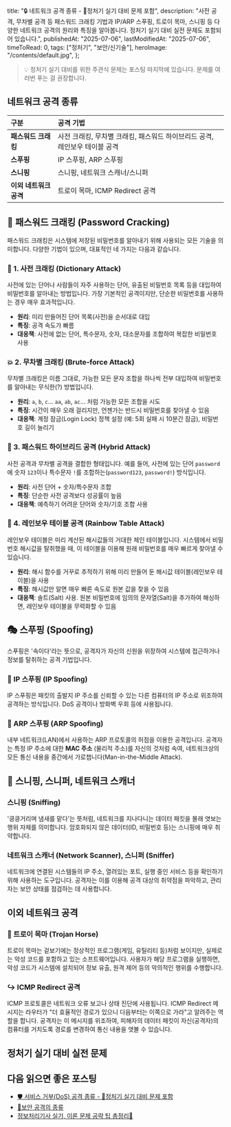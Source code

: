 
  title: "🔒 네트워크 공격 종류 - 🚀정처기 실기 대비 문제 포함",
  description:
    "사전 공격, 무차별 공격 등 패스워드 크래킹 기법과 IP/ARP 스푸핑, 트로이 목마, 스니핑 등 다양한 네트워크 공격의 원리와 특징을 알아봅니다. 정처기 실기 대비 실전 문제도 포함되어 있습니다.",
  publishedAt: "2025-07-06",
  lastModifiedAt: "2025-07-06",
  timeToRead: 0,
  tags: ["정처기", "보안/신기술"],
  heroImage: "/contents/default.jpg",
};

> 💡 정처기 실기 대비를 위한 주관식 문제는 포스팅 마지막에 있습니다. 문제를 여러번 푸는 걸 권장합니다.

## 네트워크 공격 종류

| 구분                   | 공격 기법                                                                  |
| :--------------------- | :------------------------------------------------------------------------- |
| **패스워드 크래킹**    | 사전 크래킹, 무차별 크래킹, 패스워드 하이브리드 공격, 레인보우 테이블 공격 |
| **스푸핑**             | IP 스푸핑, ARP 스푸핑                                                      |
| **스니핑**             | 스니핑, 네트워크 스캐너/스니퍼                                             |
| **이외 네트워크 공격** | 트로이 목마, ICMP Redirect 공격                                            |

## 🔑 패스워드 크래킹 (Password Cracking)

패스워드 크래킹은 시스템에 저장된 비밀번호를 알아내기 위해 사용되는 모든 기술을 의미합니다. 다양한 기법이 있으며, 대표적인 네 가지는 다음과 같습니다.

### 📖 1. 사전 크래킹 (Dictionary Attack)

사전에 있는 단어나 사람들이 자주 사용하는 단어, 유출된 비밀번호 목록 등을 대입하여 비밀번호를 알아내는 방법입니다. 가장 기본적인 공격이지만, 단순한 비밀번호를 사용하는 경우 매우 효과적입니다.

- **원리**: 미리 만들어진 단어 목록(사전)을 순서대로 대입
- **특징**: 공격 속도가 빠름
- **대응책**: 사전에 없는 단어, 특수문자, 숫자, 대소문자를 조합하여 복잡한 비밀번호 사용

### 💥 2. 무차별 크래킹 (Brute-force Attack)

무차별 크래킹은 이름 그대로, 가능한 모든 문자 조합을 하나씩 전부 대입하여 비밀번호를 알아내는 무식한(?) 방법입니다.

- **원리**: `a`, `b`, `c`... `aa`, `ab`, `ac`... 처럼 가능한 모든 조합을 시도
- **특징**: 시간이 매우 오래 걸리지만, 언젠가는 반드시 비밀번호를 찾아낼 수 있음
- **대응책**: 계정 잠금(Login Lock) 정책 설정 (예: 5회 실패 시 10분간 잠금), 비밀번호 길이 늘리기

### 🧩 3. 패스워드 하이브리드 공격 (Hybrid Attack)

사전 공격과 무차별 공격을 결합한 형태입니다. 예를 들어, 사전에 있는 단어 `password`에 숫자 `123`이나 특수문자 `!`를 조합하는(`password123`, `password!`) 방식입니다.

- **원리**: 사전 단어 + 숫자/특수문자 조합
- **특징**: 단순한 사전 공격보다 성공률이 높음
- **대응책**: 예측하기 어려운 단어와 숫자/기호 조합 사용

### 🌈 4. 레인보우 테이블 공격 (Rainbow Table Attack)

레인보우 테이블은 미리 계산된 해시값들의 거대한 체인 테이블입니다. 시스템에서 비밀번호 해시값을 탈취했을 때, 이 테이블을 이용해 원래 비밀번호를 매우 빠르게 찾아낼 수 있습니다.

- **원리**: 해시 함수를 거꾸로 추적하기 위해 미리 만들어 둔 해시값 테이블(레인보우 테이블)을 사용
- **특징**: 해시값만 알면 매우 빠른 속도로 원본 값을 찾을 수 있음
- **대응책**: 솔트(Salt) 사용. 원본 비밀번호에 임의의 문자열(Salt)을 추가하여 해싱하면, 레인보우 테이블을 무력화할 수 있음

## 🎭 스푸핑 (Spoofing)

스푸핑은 '속이다'라는 뜻으로, 공격자가 자신의 신원을 위장하여 시스템에 접근하거나 정보를 탈취하는 공격 기법입니다.

### 📍 IP 스푸핑 (IP Spoofing)

IP 스푸핑은 패킷의 출발지 IP 주소를 신뢰할 수 있는 다른 컴퓨터의 IP 주소로 위조하여 공격하는 방식입니다. DoS 공격이나 방화벽 우회 등에 사용됩니다.

### 🔗 ARP 스푸핑 (ARP Spoofing)

내부 네트워크(LAN)에서 사용하는 ARP 프로토콜의 허점을 이용한 공격입니다. 공격자는 특정 IP 주소에 대한 **MAC 주소** (물리적 주소)를 자신의 것처럼 속여, 네트워크상의 모든 통신 내용을 중간에서 가로챕니다(Man-in-the-Middle Attack).

## 👃 스니핑, 스니퍼, 네트워크 스캐너

### 스니핑 (Sniffing)

'킁킁거리며 냄새를 맡다'는 뜻처럼, 네트워크를 지나다니는 데이터 패킷을 몰래 엿보는 행위 자체를 의미합니다. 암호화되지 않은 데이터(ID, 비밀번호 등)는 스니핑에 매우 취약합니다.

### 네트워크 스캐너 (Network Scanner), 스니퍼 (Sniffer)

네트워크에 연결된 시스템들의 IP 주소, 열려있는 포트, 실행 중인 서비스 등을 확인하기 위해 사용하는 도구입니다. 공격자는 이를 이용해 공격 대상의 취약점을 파악하고, 관리자는 보안 상태를 점검하는 데 사용합니다.

## 이외 네트워크 공격

### 🐴 트로이 목마 (Trojan Horse)

트로이 목마는 겉보기에는 정상적인 프로그램(게임, 유틸리티 등)처럼 보이지만, 실제로는 악성 코드를 포함하고 있는 소프트웨어입니다. 사용자가 해당 프로그램을 실행하면, 악성 코드가 시스템에 설치되어 정보 유출, 원격 제어 등의 악의적인 행위를 수행합니다.

### ↪️ ICMP Redirect 공격

ICMP 프로토콜은 네트워크 오류 보고나 상태 진단에 사용됩니다. ICMP Redirect 메시지는 라우터가 "더 효율적인 경로가 있으니 다음부터는 이쪽으로 가라"고 알려주는 역할을 합니다. 공격자는 이 메시지를 위조하여, 피해자의 데이터 패킷이 자신(공격자)의 컴퓨터를 거치도록 경로를 변경하여 통신 내용을 엿볼 수 있습니다.

## 정처기 실기 대비 실전 문제

<ProblemAnswer
  problem="특정 호스트의 MAC 주소를 자신의 MAC 주소로 변경, 희생자로부터 특정 호스트로 나가는 패킷을 공격자가 가로채는 공격기법은?"
  correctAnswer="ARP 스푸핑"
/>

<ProblemAnswer
  problem="ID나 패스워드와 같이 사전에 있는 단어를 순차적으로 대입하여 패스워드를 알아내는 공격 기법은?"
  correctAnswer="사전 크래킹 (Dictionary Attack)"
/>

<ProblemAnswer
  problem="가능한 모든 문자 조합을 시도하여 암호를 해독하는 공격으로, 시간이 오래 걸리지만 가장 확실한 방법은?"
  correctAnswer="무차별 크래킹 (Brute-force Attack)"
/>

<ProblemAnswer
  problem="패스워드별로 해시 값을 미리 생성해 놓은 거대한 테이블을 이용하여 패스워드를 해독하는 공격 기법은?"
  correctAnswer="레인보우 테이블 공격"
/>

<ProblemAnswer
  problem="정상적인 프로그램으로 위장하여 시스템에 침투한 뒤, 정보 유출이나 원격 제어 등 악의적인 기능을 수행하는 악성 코드는?"
  correctAnswer="트로이 목마"
/>

<ProblemAnswer
  problem="네트워크 상을 지나다니는 암호화되지 않은 데이터 패킷을 몰래 엿보는 수동적 공격 행위는?"
  correctAnswer="스니핑 (Sniffing)"
/>

## 다음 읽으면 좋은 포스팅

- [🛡️ 서비스 거부(DoS) 공격 종류 - 🚀정처기 실기 대비 문제 포함](/ko/blog/dos-attack)
- [🔐보안 공격의 종류](/ko/blog/types-of-security-attack)
- [정보처리기사 실기, 이론 문제 공략 팁 총정리📝](/ko/blog/korean-information-processing-engineer-practical-exam-strategy)
